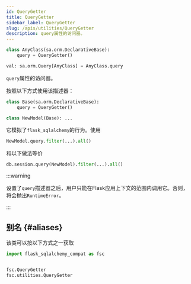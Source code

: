 ```yaml
---
id: QueryGetter
title: QueryGetter
sidebar_label: QueryGetter
slug: /apis/utilities/QueryGetter
description: query属性的访问器。
---
```



<APITopBar type="class" isDescriptor={true} source="utilities.QueryGetter" />

```python
class AnyClass(sa.orm.DeclarativeBase):
    query = QueryGetter()

val: sa.orm.Query[AnyClass] = AnyClass.query
```

`query`属性的访问器。

按照以下方式使用该描述器：

```python
class Base(sa.orm.DeclarativeBase):
    query = QueryGetter()

class NewModel(Base): ...
```

它模拟了`flask_sqlalchemy`的行为。使用

```python
NewModel.query.filter(...).all()
```

和以下做法等价

```python
db.session.query(NewModel).filter(...).all()
```

:::warning

设置了`query`描述器之后，用户只能在Flask应用上下文的范围内调用它。否则，将会抛出`RuntimeError`。

:::

## 别名 {#aliases}


该类可以按以下方式之一获取

```python
import flask_sqlalchemy_compat as fsc


fsc.QueryGetter
fsc.utilities.QueryGetter
```
